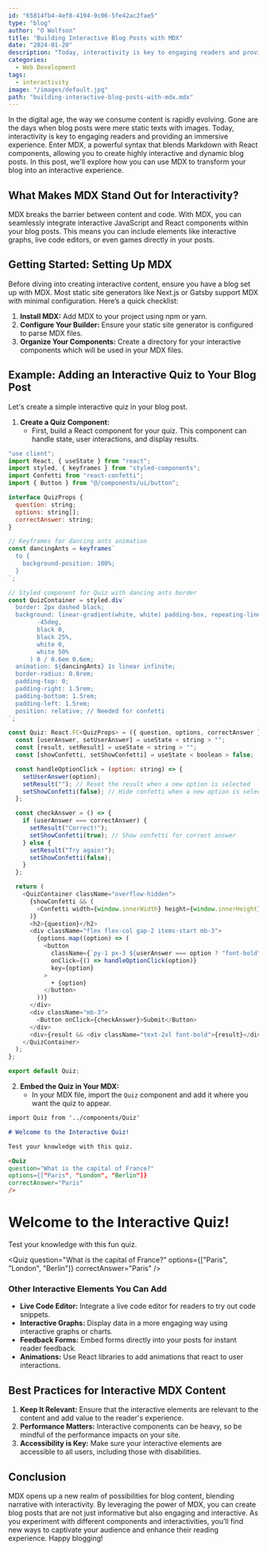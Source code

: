 ```yaml
---
id: "65814fb4-4ef8-4194-9c06-5fe42ac2fae5"
type: "blog"
author: "O Wolfson"
title: "Building Interactive Blog Posts with MDX"
date: "2024-01-20"
description: "Today, interactivity is key to engaging readers and providing an immersive experience. Enter MDX, a powerful syntax that blends Markdown with React components, allowing you to create highly interactive and dynamic blog posts."
categories:
  - Web Development
tags:
  - interactivity
image: "/images/default.jpg"
path: "building-interactive-blog-posts-with-mdx.mdx"
---
```


In the digital age, the way we consume content is rapidly evolving. Gone are the days when blog posts were mere static texts with images. Today, interactivity is key to engaging readers and providing an immersive experience. Enter MDX, a powerful syntax that blends Markdown with React components, allowing you to create highly interactive and dynamic blog posts. In this post, we'll explore how you can use MDX to transform your blog into an interactive experience.

## What Makes MDX Stand Out for Interactivity?

MDX breaks the barrier between content and code. With MDX, you can seamlessly integrate interactive JavaScript and React components within your blog posts. This means you can include elements like interactive graphs, live code editors, or even games directly in your posts.

## Getting Started: Setting Up MDX

Before diving into creating interactive content, ensure you have a blog set up with MDX. Most static site generators like Next.js or Gatsby support MDX with minimal configuration. Here’s a quick checklist:

1. **Install MDX:** Add MDX to your project using npm or yarn.
2. **Configure Your Builder:** Ensure your static site generator is configured to parse MDX files.
3. **Organize Your Components:** Create a directory for your interactive components which will be used in your MDX files.

## Example: Adding an Interactive Quiz to Your Blog Post

Let's create a simple interactive quiz in your blog post.

1. **Create a Quiz Component:**
   - First, build a React component for your quiz. This component can handle state, user interactions, and display results.

```javascript
"use client";
import React, { useState } from "react";
import styled, { keyframes } from "styled-components";
import Confetti from "react-confetti";
import { Button } from "@/components/ui/button";

interface QuizProps {
  question: string;
  options: string[];
  correctAnswer: string;
}

// Keyframes for dancing ants animation
const dancingAnts = keyframes`
  to {
    background-position: 100%;
  }
`;

// Styled component for Quiz with dancing ants border
const QuizContainer = styled.div`
  border: 2px dashed black;
  background: linear-gradient(white, white) padding-box, repeating-linear-gradient(
        -45deg,
        black 0,
        black 25%,
        white 0,
        white 50%
      ) 0 / 0.6em 0.6em;
  animation: ${dancingAnts} 1s linear infinite;
  border-radius: 0.8rem;
  padding-top: 0;
  padding-right: 1.5rem;
  padding-bottom: 1.5rem;
  padding-left: 1.5rem;
  position: relative; // Needed for confetti
`;

const Quiz: React.FC<QuizProps> = ({ question, options, correctAnswer }) => {
  const [userAnswer, setUserAnswer] = useState < string > "";
  const [result, setResult] = useState < string > "";
  const [showConfetti, setShowConfetti] = useState < boolean > false;

  const handleOptionClick = (option: string) => {
    setUserAnswer(option);
    setResult(""); // Reset the result when a new option is selected
    setShowConfetti(false); // Hide confetti when a new option is selected
  };

  const checkAnswer = () => {
    if (userAnswer === correctAnswer) {
      setResult("Correct!");
      setShowConfetti(true); // Show confetti for correct answer
    } else {
      setResult("Try again!");
      setShowConfetti(false);
    }
  };

  return (
    <QuizContainer className="overflow-hidden">
      {showConfetti && (
        <Confetti width={window.innerWidth} height={window.innerHeight} />
      )}
      <h2>{question}</h2>
      <div className="flex flex-col gap-2 items-start mb-3">
        {options.map((option) => (
          <button
            className={`py-1 px-3 ${userAnswer === option ? "font-bold" : ""}`}
            onClick={() => handleOptionClick(option)}
            key={option}
          >
            • {option}
          </button>
        ))}
      </div>
      <div className="mb-3">
        <Button onClick={checkAnswer}>Submit</Button>
      </div>
      <div>{result && <div className="text-2xl font-bold">{result}</div>}</div>
    </QuizContainer>
  );
};

export default Quiz;
```

2. **Embed the Quiz in Your MDX:**
   - In your MDX file, import the `Quiz` component and add it where you want the quiz to appear.

```markdown
import Quiz from '../components/Quiz'

# Welcome to the Interactive Quiz!

Test your knowledge with this quiz.

<Quiz
question="What is the capital of France?"
options={["Paris", "London", "Berlin"]}
correctAnswer="Paris"
/>
```


# Welcome to the Interactive Quiz!

Test your knowledge with this fun quiz.

<Quiz
  question="What is the capital of France?"
  options={["Paris", "London", "Berlin"]}
  correctAnswer="Paris"
/>

### Other Interactive Elements You Can Add

- **Live Code Editor:** Integrate a live code editor for readers to try out code snippets.
- **Interactive Graphs:** Display data in a more engaging way using interactive graphs or charts.
- **Feedback Forms:** Embed forms directly into your posts for instant reader feedback.
- **Animations:** Use React libraries to add animations that react to user interactions.

## Best Practices for Interactive MDX Content

1. **Keep It Relevant:** Ensure that the interactive elements are relevant to the content and add value to the reader's experience.
2. **Performance Matters:** Interactive components can be heavy, so be mindful of the performance impacts on your site.
3. **Accessibility is Key:** Make sure your interactive elements are accessible to all users, including those with disabilities.

## Conclusion

MDX opens up a new realm of possibilities for blog content, blending narrative with interactivity. By leveraging the power of MDX, you can create blog posts that are not just informative but also engaging and interactive. As you experiment with different components and interactivities, you’ll find new ways to captivate your audience and enhance their reading experience. Happy blogging!
